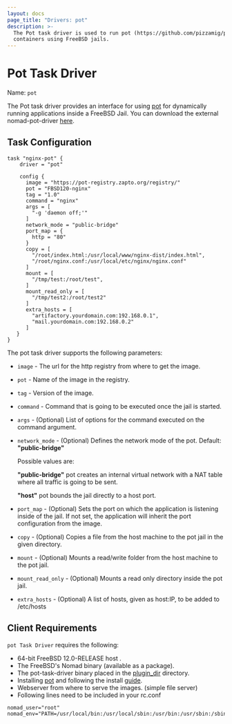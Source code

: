 ```yaml
---
layout: docs
page_title: "Drivers: pot"
description: >-
  The Pot task driver is used to run pot (https://github.com/pizzamig/pot)
  containers using FreeBSD jails.
---
```


# Pot Task Driver

Name: `pot`

The Pot task driver provides an interface for using [pot][pot-github-repo] for dynamically running applications inside a FreeBSD Jail.
You can download the external nomad-pot-driver [here][nomad-pot-driver].

## Task Configuration

```hcl
task "nginx-pot" {
    driver = "pot"

    config {
      image = "https://pot-registry.zapto.org/registry/"
      pot = "FBSD120-nginx"
      tag = "1.0"
      command = "nginx"
      args = [
        "-g 'daemon off;'"
      ]
      network_mode = "public-bridge"
      port_map = {
        http = "80"
      }
      copy = [
        "/root/index.html:/usr/local/www/nginx-dist/index.html",
        "/root/nginx.conf:/usr/local/etc/nginx/nginx.conf"
      ]
      mount = [
        "/tmp/test:/root/test",
      ]
      mount_read_only = [
        "/tmp/test2:/root/test2"
      ]
      extra_hosts = [
        "artifactory.yourdomain.com:192.168.0.1",
        "mail.yourdomain.com:192.168.0.2"
      ]
   }
}
```

The pot task driver supports the following parameters:

- `image` - The url for the http registry from where to get the image.

- `pot` - Name of the image in the registry.

- `tag` - Version of the image.

- `command` - Command that is going to be executed once the jail is started.

- `args` - (Optional) List of options for the command executed on the command argument.

- `network_mode` - (Optional) Defines the network mode of the pot. Default: **"public-bridge"**

  Possible values are:

  **"public-bridge"** pot creates an internal virtual network with a NAT table where all traffic is going to be sent.

  **"host"** pot bounds the jail directly to a host port.

- `port_map` - (Optional) Sets the port on which the application is listening inside of the jail. If not set, the application will inherit the port configuration from the image.

- `copy` - (Optional) Copies a file from the host machine to the pot jail in the given directory.

- `mount` - (Optional) Mounts a read/write folder from the host machine to the pot jail.

- `mount_read_only` - (Optional) Mounts a read only directory inside the pot jail.

- `extra_hosts` - (Optional) A list of hosts, given as host:IP, to be added to /etc/hosts

## Client Requirements

`pot Task Driver` requires the following:

- 64-bit FreeBSD 12.0-RELEASE host .
- The FreeBSD's Nomad binary (available as a package).
- The pot-task-driver binary placed in the [plugin_dir][plugin_dir] directory.
- Installing [pot][pot-github-repo] and following the install [guide][pot-install-guide].
- Webserver from where to serve the images. (simple file server)
- Following lines need to be included in your rc.conf

```
nomad_user="root"
nomad_env="PATH=/usr/local/bin:/usr/local/sbin:/usr/bin:/usr/sbin:/sbin:/bin"
```

[nomad-pot-driver]: https://github.com/trivago/nomad-pot-driver
[plugin_dir]: /docs/configuration#plugin_dir
[pot-github-repo]: https://github.com/pizzamig/pot
[pot-install-guide]: https://github.com/pizzamig/pot/blob/master/share/doc/pot/Installation.md
